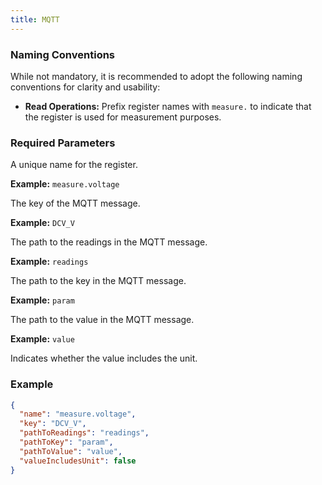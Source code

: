 ```yaml
---
title: MQTT
---
```


### Naming Conventions

While not mandatory, it is recommended to adopt the following naming conventions for clarity and usability:

- **Read Operations:** Prefix register names with `measure.` to indicate that the register is used for measurement purposes.

### Required Parameters

<ParamField path="name" type="string" required>
A unique name for the register.

**Example:** `measure.voltage`
</ParamField>

<ParamField path="key" type="string" required>
The key of the MQTT message.

**Example:** `DCV_V`
</ParamField>

<ParamField path="pathToReadings" type="string" required>
The path to the readings in the MQTT message.

**Example:** `readings`
</ParamField>

<ParamField path="pathToKey" type="string" required>
The path to the key in the MQTT message.

**Example:** `param`
</ParamField>

<ParamField path="pathToValue" type="string" required>
The path to the value in the MQTT message.

**Example:** `value`
</ParamField>

<ParamField path="valueIncludesUnit" type="bool" required>
Indicates whether the value includes the unit.
</ParamField>

### Example

```json icon="code"
{
  "name": "measure.voltage",
  "key": "DCV_V",
  "pathToReadings": "readings",
  "pathToKey": "param",
  "pathToValue": "value",
  "valueIncludesUnit": false
}
```